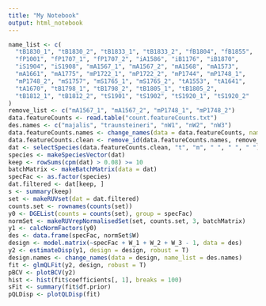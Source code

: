 ```yaml
---
title: "My Notebook"
output: html_notebook
---
```


```r
name_list <- c(
  "tB1830_1", "tB1830_2", "tB1833_1", "tB1833_2", "fB1804", "fB1855",
  "fP1001", "fP1707_1", "fP1707_2", "iA1586", "iB1176", "iB1870",
  "iS1904", "iS1908", "mA1567_1", "mA1567_2", "mA1568", "mA1573",
  "mA1661", "mA1775", "mP1722_1", "mP1722_2", "mP1744", "mP1748_1",
  "mP1748_2", "mS1757", "mS1765_1", "mS1765_2", "tA1553", "tA1641",
  "tA1670", "tB1798_1", "tB1798_2", "tB1805_1", "tB1805_2",
  "tB1812_1", "tB1812_2", "tS1901", "tS1902", "tS1920_1", "tS1920_2"
)
remove_list <- c("mA1567_1", "mA1567_2", "mP1748_1", "mP1748_2")
data.featureCounts <- read.table("count.featureCounts.txt")
des.names <- c("majalis", "traunsteineri", "nW1", "nW2", "nW3")
data.featureCounts.names <- change_names(data = data.featureCounts, name_list = name_list)
data.featureCounts.clean <- remove_id(data.featureCounts.names, remove_list)
dat <- selectSpecies(data.featureCounts.clean, "t", "m", " ", " ", " ")
species <- makeSpeciesVector(dat)
keep <- rowSums(cpm(dat) > 0.08) >= 10
batchMatrix <- makeBatchMatrix(data = dat)
specFac <- as.factor(species)
dat.filtered <- dat[keep, ]
s <- summary(keep)
set <- makeRUVset(dat = dat.filtered)
counts.set <- rownames(counts(set))
y0 <- DGEList(counts = counts(set), group = specFac)
normSet <- makeRUVrepNormalisedSet(set, counts.set, 3, batchMatrix)
y1 <- calcNormFactors(y0)
des <- data.frame(specFac, normSet$W)
design <- model.matrix(~specFac + W_1 + W_2 + W_3 - 1, data = des)
y2 <- estimateDisp(y1, design = design, robust = T)
design.names <- change_names(data = design, name_list = des.names)
fit <- glmQLFit(y2, design, robust = T)
pBCV <- plotBCV(y2)
hist <- hist(fit$coefficients[, 1], breaks = 100)
sFit <- summary(fit$df.prior)
pQLDisp <- plotQLDisp(fit)
```
